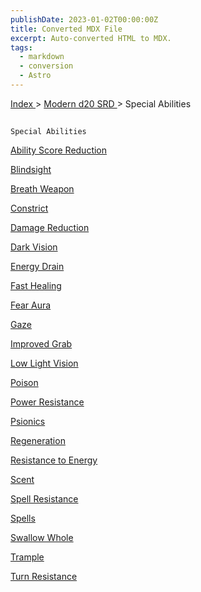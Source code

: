 ```yaml
---
publishDate: 2023-01-02T00:00:00Z
title: Converted MDX File
excerpt: Auto-converted HTML to MDX.
tags:
  - markdown
  - conversion
  - Astro
---
```


[
Index
](-index) >
[
Modern d20 SRD
](modern-d20-srd-index) > Special Abilities

##

    Special Abilities

[
Ability Score Reduction
](modern-d20-srd-special-abilities-ability-score-reduction)

[
Blindsight
](modern-d20-srd-special-abilities-blindsight)

[
Breath Weapon
](modern-d20-srd-special-abilities-breath-weapon)

[
Constrict
](modern-d20-srd-special-abilities-constrict)

[
Damage Reduction
](modern-d20-srd-special-abilities-damage-reduction)

[
Dark Vision
](modern-d20-srd-special-abilities-darkvision)

[
Energy Drain
](modern-d20-srd-special-abilities-energy-drain)

[
Fast Healing
](modern-d20-srd-special-abilities-fast-healing)

[
Fear Aura
](modern-d20-srd-special-abilities-fear-aura)

[
Gaze
](modern-d20-srd-special-abilities-gaze)

[
Improved Grab
](modern-d20-srd-special-abilities-improved-grab)

[
Low Light Vision
](modern-d20-srd-special-abilities-low-light-vision)

[
Poison
](modern-d20-srd-special-abilities-poison)

[
Power Resistance
](modern-d20-srd-special-abilities-power-resistance)

[
Psionics
](modern-d20-srd-special-abilities-psionics)

[
Regeneration
](modern-d20-srd-special-abilities-regeneration)

[
Resistance to Energy
](modern-d20-srd-special-abilities-resistance-to-energy)

[
Scent
](modern-d20-srd-special-abilities-scent)

[
Spell Resistance
](modern-d20-srd-special-abilities-spell-resistance)

[
Spells
](modern-d20-srd-special-abilities-spells)

[
Swallow Whole
](modern-d20-srd-special-abilities-swallow-whole)

[
Trample
](modern-d20-srd-special-abilities-trample)

[
Turn Resistance
](modern-d20-srd-special-abilities-turn-resistance)
